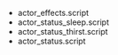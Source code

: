 
- actor_effects.script
- actor_status_sleep.script
- actor_status_thirst.script
- actor_status.script

